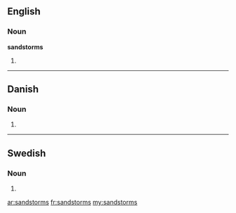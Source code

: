 ==English==

===Noun===
'''sandstorms'''

# {{plural of|[[sandstorm]]}}

----

==Danish==

===Noun===
{{infl|da|noun form|g=c}}

# {{form of|genitive singular indefinite|sandstorm|lang=da}}

----

==Swedish==

===Noun===
{{infl|sv|noun form}}

# {{sv-noun-form-indef-gen|sandstorm}}

[[ar:sandstorms]]
[[fr:sandstorms]]
[[my:sandstorms]]